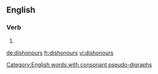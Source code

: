 ==English==

===Verb===
{{head|en}}

# {{en-third-person singular of|dishonour}}

[[Category:English words with consonant pseudo-digraphs]]

[[de:dishonours]]
[[fr:dishonours]]
[[vi:dishonours]]